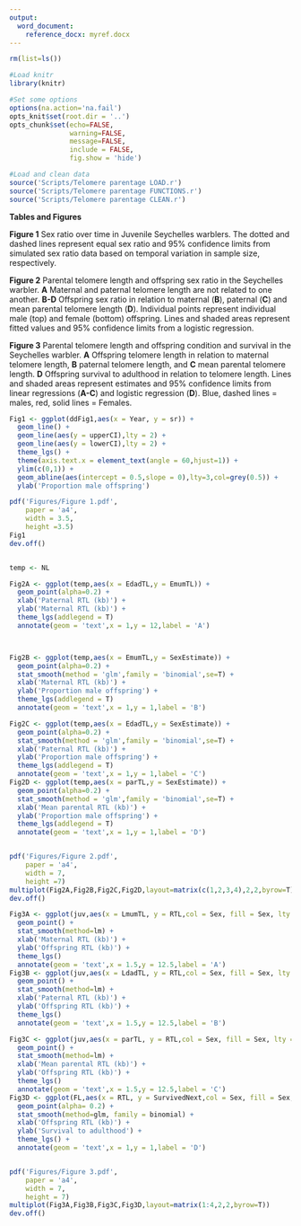 ```yaml
---
output:
  word_document:
    reference_docx: myref.docx
---
```


```r

rm(list=ls())

#Load knitr
library(knitr)

#Set some options
options(na.action='na.fail')
opts_knit$set(root.dir = '..')
opts_chunk$set(echo=FALSE,
               warning=FALSE,
               message=FALSE,
               include = FALSE,
               fig.show = 'hide')

```

```r

#Load and clean data
source('Scripts/Telomere parentage LOAD.r')
source('Scripts/Telomere parentage FUNCTIONS.r')
source('Scripts/Telomere parentage CLEAN.r')


```


**Tables and Figures**

**Figure 1** Sex ratio over time in Juvenile Seychelles warblers. The dotted and dashed lines represent equal sex ratio and 95% confidence limits from simulated sex ratio data based on temporal variation in sample size, respectively. 

**Figure 2** Parental telomere length and offspring sex ratio in the Seychelles warbler. **A** Maternal and paternal telomere length are not related to one another. **B-D** Offspring sex ratio in relation to maternal (**B**), paternal (**C**) and mean parental telomere length (**D**). Individual points represent individual male (top) and female (bottom) offspring. Lines and shaded areas represent fitted values and 95% confidence limits from a logistic regression.

**Figure 3** Parental telomere length and offspring condition and survival in the Seychelles warbler.  **A** Offspring telomere length in relation to maternal telomere length, **B** paternal telomere length, and **C** mean parental telomere length. **D** Offspring survival to adulthood in relation to telomere length. Lines and shaded areas represent estimates and 95% confidence limits from linear regressions (**A-C**) and logistic regression (**D**). Blue, dashed lines = males, red, solid lines = Females.


```r
Fig1 <- ggplot(ddFig1,aes(x = Year, y = sr)) +
  geom_line() +
  geom_line(aes(y = upperCI),lty = 2) +
  geom_line(aes(y = lowerCI),lty = 2) +
  theme_lgs() +
  theme(axis.text.x = element_text(angle = 60,hjust=1)) +
  ylim(c(0,1)) +
  geom_abline(aes(intercept = 0.5,slope = 0),lty=3,col=grey(0.5)) +
  ylab('Proportion male offspring')

pdf('Figures/Figure 1.pdf',
    paper = 'a4',
    width = 3.5,
    height =3.5)
Fig1
dev.off()



```

```r
temp <- NL

Fig2A <- ggplot(temp,aes(x = EdadTL,y = EmumTL)) +
  geom_point(alpha=0.2) +
  xlab('Paternal RTL (kb)') +
  ylab('Maternal RTL (kb)') +
  theme_lgs(addlegend = T)
  annotate(geom = 'text',x = 1,y = 12,label = 'A')



Fig2B <- ggplot(temp,aes(x = EmumTL,y = SexEstimate)) +
  geom_point(alpha=0.2) +
  stat_smooth(method = 'glm',family = 'binomial',se=T) +
  xlab('Maternal RTL (kb)') +
  ylab('Proportion male offspring') +
  theme_lgs(addlegend = T)
  annotate(geom = 'text',x = 1,y = 1,label = 'B')

Fig2C <- ggplot(temp,aes(x = EdadTL,y = SexEstimate)) +
  geom_point(alpha=0.2) +
  stat_smooth(method = 'glm',family = 'binomial',se=T) +
  xlab('Paternal RTL (kb)') +
  ylab('Proportion male offspring') +
  theme_lgs(addlegend = T)
  annotate(geom = 'text',x = 1,y = 1,label = 'C')
Fig2D <- ggplot(temp,aes(x = parTL,y = SexEstimate)) +
  geom_point(alpha=0.2) +
  stat_smooth(method = 'glm',family = 'binomial',se=T) +
  xlab('Mean parental RTL (kb)') +
  ylab('Proportion male offspring') +
  theme_lgs(addlegend = T)
  annotate(geom = 'text',x = 1,y = 1,label = 'D')


pdf('Figures/Figure 2.pdf',
    paper = 'a4',
    width = 7,
    height =7)
multiplot(Fig2A,Fig2B,Fig2C,Fig2D,layout=matrix(c(1,2,3,4),2,2,byrow=T))
dev.off()

```




```r


Fig3A <- ggplot(juv,aes(x = LmumTL, y = RTL,col = Sex, fill = Sex, lty = Sex)) +
  geom_point() +
  stat_smooth(method=lm) +
  xlab('Maternal RTL (kb)') +
  ylab('Offspring RTL (kb)') +
  theme_lgs()
  annotate(geom = 'text',x = 1.5,y = 12.5,label = 'A')
Fig3B <- ggplot(juv,aes(x = LdadTL, y = RTL,col = Sex, fill = Sex, lty = Sex)) +
  geom_point() +
  stat_smooth(method=lm) +
  xlab('Paternal RTL (kb)') +
  ylab('Offspring RTL (kb)') +
  theme_lgs()
  annotate(geom = 'text',x = 1.5,y = 12.5,label = 'B')

Fig3C <- ggplot(juv,aes(x = parTL, y = RTL,col = Sex, fill = Sex, lty = Sex)) +
  geom_point() +
  stat_smooth(method=lm) +
  xlab('Mean parental RTL (kb)') +
  ylab('Offspring RTL (kb)') +
  theme_lgs()
  annotate(geom = 'text',x = 1.5,y = 12.5,label = 'C')
Fig3D <- ggplot(FL,aes(x = RTL, y = SurvivedNext,col = Sex, fill = Sex, lty = Sex)) +
  geom_point(alpha= 0.2) +
  stat_smooth(method=glm, family = binomial) +
  xlab('Offspring RTL (kb)') +
  ylab('Survival to adulthood') +
  theme_lgs() +
  annotate(geom = 'text',x = 1,y = 1,label = 'D')


pdf('Figures/Figure 3.pdf',
    paper = 'a4',
    width = 7,
    height = 7)
multiplot(Fig3A,Fig3B,Fig3C,Fig3D,layout=matrix(1:4,2,2,byrow=T))
dev.off()
```

